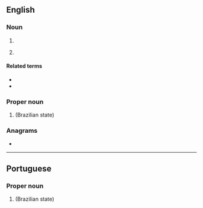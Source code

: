 {{also|Pb|pb}}
==English==

===Noun===
{{en-noun}}

# {{initialism of|peanut butter|lang=en}}
# {{lb|en|sports}} {{initialism of|personal best|lang=en}}

====Related terms====
* {{l|en|SB}}
* {{l|en|WR}}

===Proper noun===
{{en-proper noun}}

# {{abbreviation of|Paraíba|lang=en}} (Brazilian state)

===Anagrams===
* {{anagrams|en|a=bp|BP|Bp|Bp.|bp}}

----

==Portuguese==

===Proper noun===
{{head|pt|proper noun}}

# {{abbreviation of|Paraíba|lang=pt}} (Brazilian state)